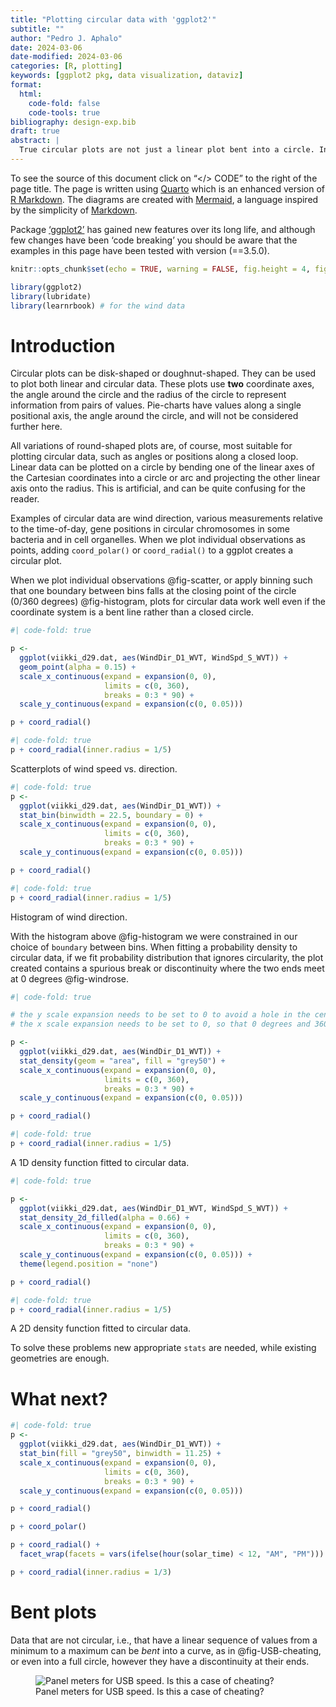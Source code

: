 ```yaml
---
title: "Plotting circular data with 'ggplot2'"
subtitle: ""
author: "Pedro J. Aphalo"
date: 2024-03-06
date-modified: 2024-03-06
categories: [R, plotting]
keywords: [ggplot2 pkg, data visualization, dataviz]
format:
  html:
    code-fold: false
    code-tools: true
bibliography: design-exp.bib
draft: true
abstract: |
  True circular plots are not just a linear plot bent into a circle. In true circular plots the circle is unbroken and computations like density distributions are continuous round the full circle. Some examples are given of how the lack of true circular plots shows up in ggplot2. I plan to add in the future examples of true circular plots.
---
```


::: callout-note
To see the source of this document click on "</> CODE" to the right of the
page title. The page is written using [Quarto](https://quarto.org/) which is an enhanced version of [R Markdown](https://rmarkdown.rstudio.com/). The diagrams are created with [Mermaid](https://mermaid.js.org/), a language inspired by the simplicity of [Markdown](https://daringfireball.net/projects/markdown/syntax).
:::

::: callout-warning
Package ['ggplot2'](https://ggplot2.tidyverse.org/) has gained new features over its long life, and although few changes have been 'code breaking' you should be aware that the examples in this page have been tested with version (==3.5.0).
:::

```r
knitr::opts_chunk$set(echo = TRUE, warning = FALSE, fig.height = 4, fig.width = 4)
```

```r
library(ggplot2)
library(lubridate)
library(learnrbook) # for the wind data
```

# Introduction

Circular plots can be disk-shaped or doughnut-shaped. They can be used to plot both
linear and circular data. These plots use **two** coordinate axes, the angle
around the circle and the radius of the circle to represent information from
pairs of values. Pie-charts have values along a single positional axis, the
angle around the circle, and will not be considered further here.

All variations of round-shaped plots are, of course, most suitable for plotting
circular data, such as angles or positions along a closed loop. 
Linear data can be plotted on a circle by bending one of the linear axes of
the Cartesian coordinates into a circle or arc and projecting the other linear
axis onto the radius. This is artificial, and can be quite
confusing for the reader.

Examples of circular data are wind direction, various measurements relative to
the time-of-day, gene positions in circular chromosomes in some bacteria and
in cell organelles. When we plot individual observations as points, adding 
`coord_polar()` or `coord_radial()` to a ggplot creates a circular plot.

When we plot individual observations @fig-scatter, or apply binning such that one boundary 
between bins falls at the closing point of the circle (0/360 degrees) @fig-histogram, plots
for circular data work well even if the coordinate system is a bent line
rather than a closed circle.

::: {#fig-scatter layout-ncol=2}

```r
#| code-fold: true

p <- 
  ggplot(viikki_d29.dat, aes(WindDir_D1_WVT, WindSpd_S_WVT)) +
  geom_point(alpha = 0.15) +
  scale_x_continuous(expand = expansion(0, 0), 
                     limits = c(0, 360),
                     breaks = 0:3 * 90) +
  scale_y_continuous(expand = expansion(c(0, 0.05)))

p + coord_radial()
```

```r
#| code-fold: true
p + coord_radial(inner.radius = 1/5)
```

Scatterplots of wind speed vs. direction.
:::

::: {#fig-histogram layout-ncol=2}

```r
#| code-fold: true
p <- 
  ggplot(viikki_d29.dat, aes(WindDir_D1_WVT)) +
  stat_bin(binwidth = 22.5, boundary = 0) +
  scale_x_continuous(expand = expansion(0, 0), 
                     limits = c(0, 360),
                     breaks = 0:3 * 90) +
  scale_y_continuous(expand = expansion(c(0, 0.05)))

p + coord_radial()
```

```r
#| code-fold: true
p + coord_radial(inner.radius = 1/5)
```

Histogram of wind direction.
:::

With the histogram above @fig-histogram we were constrained in our choice of 
`boundary` between bins. When fitting a probability density to circular data,
if we fit probability distribution that ignores circularity, the plot created
contains a spurious break or discontinuity where the two ends meet at 0 degrees 
@fig-windrose.

::: {#fig-windrose layout-ncol=2}

```r
#| code-fold: true

# the y scale expansion needs to be set to 0 to avoid a hole in the center
# the x scale expansion needs to be set to 0, so that 0 degrees and 360 degrees meet

p <- 
  ggplot(viikki_d29.dat, aes(WindDir_D1_WVT)) +
  stat_density(geom = "area", fill = "grey50") +
  scale_x_continuous(expand = expansion(0, 0), 
                     limits = c(0, 360),
                     breaks = 0:3 * 90) +
  scale_y_continuous(expand = expansion(c(0, 0.05)))

p + coord_radial()
```

```r
#| code-fold: true
p + coord_radial(inner.radius = 1/5)
```

A 1D density function fitted to circular data.
:::

::: {#fig-windrose-speed layout-ncol=2}

```r
#| code-fold: true

p <- 
  ggplot(viikki_d29.dat, aes(WindDir_D1_WVT, WindSpd_S_WVT)) +
  stat_density_2d_filled(alpha = 0.66) +
  scale_x_continuous(expand = expansion(0, 0), 
                     limits = c(0, 360),
                     breaks = 0:3 * 90) +
  scale_y_continuous(expand = expansion(c(0, 0.05))) +
  theme(legend.position = "none")

p + coord_radial()
```

```r
#| code-fold: true
p + coord_radial(inner.radius = 1/5)

```

A 2D density function fitted to circular data.
:::

To solve these problems new appropriate `stats` are needed, while existing
geometries are enough.

# What next?
 

```r
#| code-fold: true
p <- 
  ggplot(viikki_d29.dat, aes(WindDir_D1_WVT)) +
  stat_bin(fill = "grey50", binwidth = 11.25) +
  scale_x_continuous(expand = expansion(0, 0), 
                     limits = c(0, 360),
                     breaks = 0:3 * 90) +
  scale_y_continuous(expand = expansion(c(0, 0.05)))

p + coord_radial()

p + coord_polar()

p + coord_radial() +
  facet_wrap(facets = vars(ifelse(hour(solar_time) < 12, "AM", "PM")))

p + coord_radial(inner.radius = 1/3)

```

# Bent plots

Data that are not circular, i.e., that have a linear sequence of values from a minimum to a maximum can be _bent_ into a curve, as in @fig-USB-cheating, or even into a full circle, however they have a discontinuity at their ends.

![Panel meters for USB speed. Is this a case of cheating?](./circular-figures/USB-cheating.png){#fig-USB-cheating  fig-align="center"}
